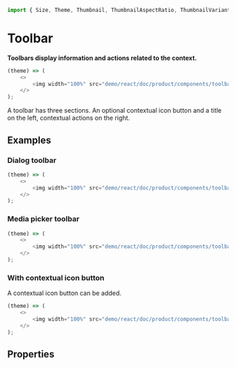 ```javascript import
import { Size, Theme, Thumbnail, ThumbnailAspectRatio, ThumbnailVariant } from 'LumX';
```

# Toolbar

**Toolbars display information and actions related to the context.**

```javascript jsx
(theme) => (
    <>
        <img width="100%" src="demo/react/doc/product/components/toolbar-1.png" />
    </>
);
```

A toolbar has three sections. An optional contextual icon button and a title on the left, contextual actions on the right.

## Examples

### Dialog toolbar

```javascript jsx
(theme) => (
    <>
        <img width="100%" src="demo/react/doc/product/components/toolbar-2.png" />
    </>
);
```

### Media picker toolbar

```javascript jsx
(theme) => (
    <>
        <img width="100%" src="demo/react/doc/product/components/toolbar-3.png" />
    </>
);
```

### With contextual icon button

A contextual icon button can be added.

```javascript jsx
(theme) => (
    <>
        <img width="100%" src="demo/react/doc/product/components/toolbar-4.png" />
    </>
);
```

## Properties

<PropTable component="Toolbar" />

